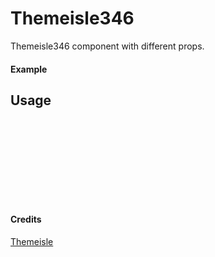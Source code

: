 
<Meta of={Themeisle346} title="Themeisle/Themeisle346" />

# Themeisle346

Themeisle346 component with different props.

#### Example

<Canvas of={Themeisle346.Primary} />

## Usage

```ts
import { Themeisle346 } from "yadl-ui";

const Example = () => {
  return (
      <Themeisle346 />
  );
};

export default Example;
```

#### Credits
[Themeisle](https://themeisle.com/illustrations)
